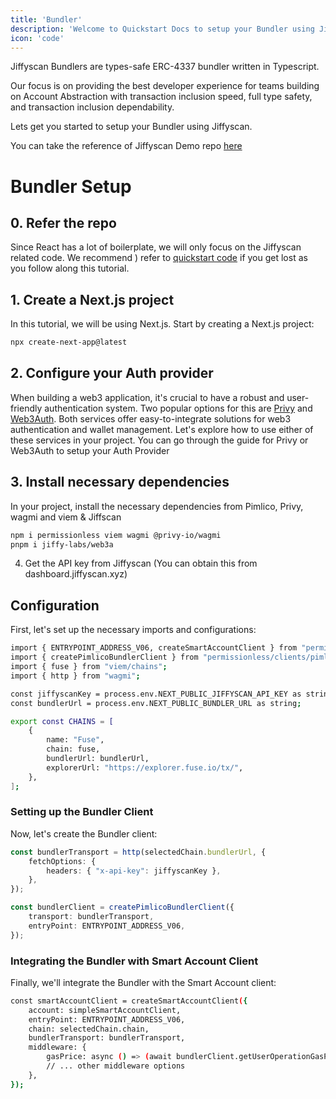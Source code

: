 ```yaml
---
title: 'Bundler'
description: 'Welcome to Quickstart Docs to setup your Bundler using Jiffyscan'
icon: 'code'
---
```



Jiffyscan Bundlers are types-safe ERC-4337 bundler written in Typescript.

Our focus is on providing the best developer experience for teams building on Account Abstraction with transaction inclusion speed, full type safety, and transaction inclusion dependability.

Lets get you started to setup your Bundler using Jiffyscan.

<Note>You can take the reference of Jiffyscan Demo repo [here](https://github.com/jiffy-labs/privy-demo/) </Note>

# Bundler Setup

## 0. Refer the repo

Since React has a lot of boilerplate, we will only focus on the Jiffyscan related code. We recommend  ) refer to [quickstart code](https://github.com/jiffy-labs/privy-demo/) if you get lost as you follow along this tutorial.

## 1. Create a Next.js project

In this tutorial, we will be using Next.js. Start by creating a Next.js project:

```bash
npx create-next-app@latest
```

## 2. Configure your Auth provider

When building a web3 application, it's crucial to have a robust and user-friendly authentication system. Two popular options for this are [Privy](https://www.privy.io/) and [Web3Auth](https://web3auth.io/). Both services offer easy-to-integrate solutions for web3 authentication and wallet management. Let's explore how to use either of these services in your project.
You can go through the guide for Privy or Web3Auth to setup your Auth Provider

## 3. Install necessary dependencies

In your project, install the necessary dependencies from Pimlico, Privy, wagmi and viem & Jiffscan

```bash
npm i permissionless viem wagmi @privy-io/wagmi
pnpm i jiffy-labs/web3a
```

4. Get the API key from Jiffyscan
(You can obtain this from dashboard.jiffyscan.xyz)

## Configuration
First, let's set up the necessary imports and configurations:

```bash
import { ENTRYPOINT_ADDRESS_V06, createSmartAccountClient } from "permissionless";
import { createPimlicoBundlerClient } from "permissionless/clients/pimlico";
import { fuse } from "viem/chains";
import { http } from "wagmi";

const jiffyscanKey = process.env.NEXT_PUBLIC_JIFFYSCAN_API_KEY as string;
const bundlerUrl = process.env.NEXT_PUBLIC_BUNDLER_URL as string;

export const CHAINS = [
    {
        name: "Fuse",
        chain: fuse,
        bundlerUrl: bundlerUrl,
        explorerUrl: "https://explorer.fuse.io/tx/",
    },
];
```

### Setting up the Bundler Client
Now, let's create the Bundler client:

```Typescript
const bundlerTransport = http(selectedChain.bundlerUrl, {
    fetchOptions: {
        headers: { "x-api-key": jiffyscanKey },
    },
});

const bundlerClient = createPimlicoBundlerClient({
    transport: bundlerTransport,
    entryPoint: ENTRYPOINT_ADDRESS_V06,
});
```

### Integrating the Bundler with Smart Account Client
Finally, we'll integrate the Bundler with the Smart Account client:

```bash
const smartAccountClient = createSmartAccountClient({
    account: simpleSmartAccountClient,
    entryPoint: ENTRYPOINT_ADDRESS_V06,
    chain: selectedChain.chain,
    bundlerTransport: bundlerTransport,
    middleware: {
        gasPrice: async () => (await bundlerClient.getUserOperationGasPrice()).fast,
        // ... other middleware options
    },
});
```